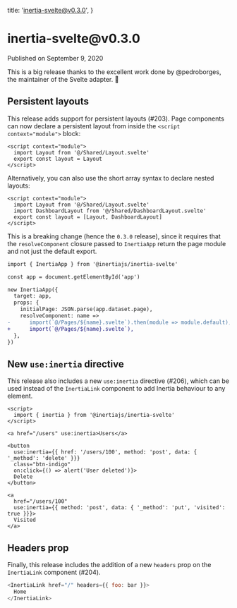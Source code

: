 
  title: 'inertia-svelte@v0.3.0',
}

<h1>inertia-svelte@v0.3.0</h1>

<div className="-mt-8 mb-12 text-base font-medium text-gray-600">Published on September 9, 2020</div>

This is a big release thanks to the excellent work done by @pedroborges, the maintainer of the Svelte adapter. 👏

## Persistent layouts

This release adds support for persistent layouts (#203). Page components can now declare a persistent layout from inside the `<script context="module">` block:

```svelte
<script context="module">
  import Layout from '@/Shared/Layout.svelte'
  export const layout = Layout
</script>
```

Alternatively, you can also use the short array syntax to declare nested layouts:

```svelte
<script context="module">
  import Layout from '@/Shared/Layout.svelte'
  import DashboardLayout from '@/Shared/DashboardLayout.svelte'
  export const layout = [Layout, DashboardLayout]
</script>
```

This is a breaking change (hence the `0.3.0` release), since it requires that the `resolveComponent` closure passed to `InertiaApp` return the page module and not just the default export.

```diff
import { InertiaApp } from '@inertiajs/inertia-svelte'

const app = document.getElementById('app')

new InertiaApp({
  target: app,
  props: {
    initialPage: JSON.parse(app.dataset.page),
    resolveComponent: name =>
-      import(`@/Pages/${name}.svelte`).then(module => module.default),
+      import(`@/Pages/${name}.svelte`),
  },
})
```

## New `use:inertia` directive

This release also includes a new `use:inertia` directive (#206), which can be used instead of the `InertiaLink` component to add Inertia behaviour to any element.

```svelte
<script>
  import { inertia } from '@inertiajs/inertia-svelte'
</script>

<a href="/users" use:inertia>Users</a>

<button
  use:inertia={{ href: '/users/100', method: 'post', data: { '_method': 'delete' }}}
  class="btn-indigo"
  on:click={() => alert('User deleted')}>
  Delete
</button>

<a
  href="/users/100"
  use:inertia={{ method: 'post', data: { '_method': 'put', 'visited': true }}}>
  Visited
</a>
```

## Headers prop

Finally, this release includes the addition of a new `headers` prop on the `InertiaLink` component (#204).

```js
<InertiaLink href="/" headers={{ foo: bar }}>
  Home
</InertiaLink>
```
